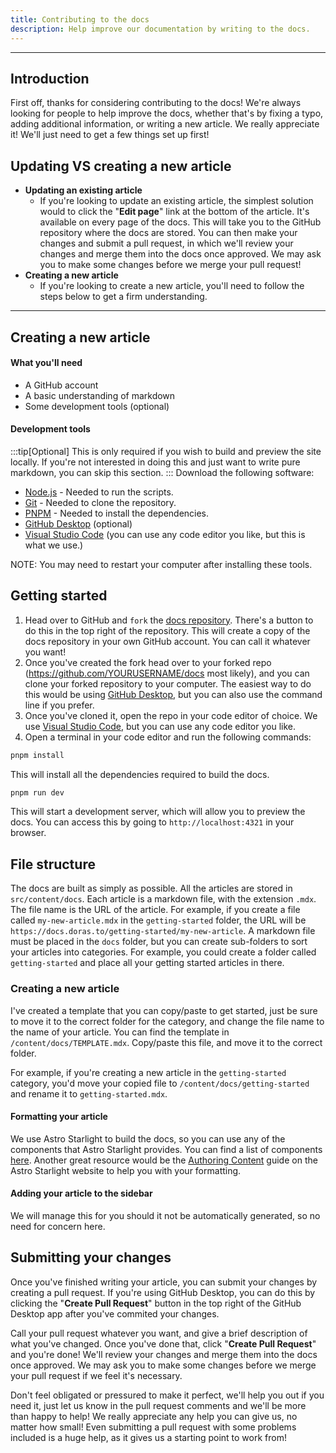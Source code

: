 ```yaml
---
title: Contributing to the docs
description: Help improve our documentation by writing to the docs.
---
```



<Author client:only author="tommerty" />

---

## Introduction
First off, thanks for considering contributing to the docs! We're always looking for people to help improve the docs, whether that's by fixing a typo, adding additional information, or writing a new article. We really appreciate it! We'll just need to get a few things set up first!

## Updating VS creating a new article
- **Updating an existing article**
  - If you're looking to update an existing article, the simplest solution would to click the "**Edit page**" link at the bottom of the article. It's available on every page of the docs. This will take you to the GitHub repository where the docs are stored. You can then make your changes and submit a pull request, in which we'll review your changes and merge them into the docs once approved. We may ask you to make some changes before we merge your pull request!
- **Creating a new article**
  - If you're looking to create a new article, you'll need to follow the steps below to get a firm understanding.

---

## Creating a new article

#### What you'll need
- A GitHub account
- A basic understanding of markdown
- Some development tools (optional)

#### Development tools
:::tip[Optional]
This is only required if you wish to build and preview the site locally. If you're not interested in doing this and just want to write pure markdown, you can skip this section.
:::
Download the following software:
- [Node.js](https://nodejs.org/en/) - Needed to run the scripts.
- [Git](https://git-scm.com/downloads) - Needed to clone the repository.
- [PNPM](https://pnpm.io/installation) - Needed to install the dependencies.
- [GitHub Desktop](https://desktop.github.com/) (optional)
- [Visual Studio Code](https://code.visualstudio.com/) (you can use any code editor you like, but this is what we use.)

NOTE: You may need to restart your computer after installing these tools.

## Getting started
1. Head over to GitHub and `fork` the [docs repository](https://github.com/doras-to/docs). There's a button to do this in the top right of the repository. This will create a copy of the docs repository in your own GitHub account. You can call it whatever you want! 
2. Once you've created the fork head over to your forked repo (https://github.com/YOURUSERNAME/docs most likely), and you can clone your forked repository to your computer. The easiest way to do this would be using [GitHub Desktop](https://desktop.github.com/), but you can also use the command line if you prefer.
3. Once you've cloned it, open the repo in your code editor of choice. We use [Visual Studio Code](https://code.visualstudio.com/), but you can use any code editor you like.
4. Open a terminal in your code editor and run the following commands:
```bash
pnpm install
```
This will install all the dependencies required to build the docs.
```bash
pnpm run dev
```
This will start a development server, which will allow you to preview the docs. You can access this by going to `http://localhost:4321` in your browser.

## File structure
The docs are built as simply as possible. All the articles are stored in `src/content/docs`. Each article is a markdown file, with the extension `.mdx`. The file name is the URL of the article. For example, if you create a file called `my-new-article.mdx` in the `getting-started` folder, the URL will be `https://docs.doras.to/getting-started/my-new-article`.
A markdown file must be placed in the `docs` folder, but you can create sub-folders to sort your articles into categories. For example, you could create a folder called `getting-started` and place all your getting started articles in there.

### Creating a new article
I've created a template that you can copy/paste to get started, just be sure to move it to the correct folder for the category, and change the file name to the name of your article. You can find the template in `/content/docs/TEMPLATE.mdx`. Copy/paste this file, and move it to the correct folder. 

For example, if you're creating a new article in the `getting-started` category, you'd move your copied file to `/content/docs/getting-started` and rename it to `getting-started.mdx`.

#### Formatting your article
We use Astro Starlight to build the docs, so you can use any of the components that Astro Starlight provides. You can find a list of components [here](https://starlight.astro.build/components/). Another great resource would be the [Authoring Content](https://starlight.astro.build/guides/authoring-content/) guide on the Astro Starlight website to help you with your formatting.

#### Adding your article to the sidebar
We will manage this for you should it not be automatically generated, so no need for concern here.


## Submitting your changes
Once you've finished writing your article, you can submit your changes by creating a pull request. If you're using GitHub Desktop, you can do this by clicking the "**Create Pull Request**" button in the top right of the GitHub Desktop app after you've commited your changes.

Call your pull request whatever you want, and give a brief description of what you've changed. Once you've done that, click "**Create Pull Request**" and you're done! We'll review your changes and merge them into the docs once approved. We may ask you to make some changes before we merge your pull request if we feel it's necessary.

Don't feel obligated or pressured to make it perfect, we'll help you out if you need it, just let us know in the pull request comments and we'll be more than happy to help! We really appreciate any help you can give us, no matter how small! Even submitting a pull request with some problems included is a huge help, as it gives us a starting point to work from! 